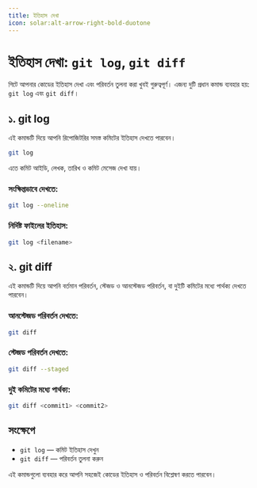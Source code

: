 ```yaml
---
title: ইতিহাস দেখা
icon: solar:alt-arrow-right-bold-duotone
---
```


# ইতিহাস দেখা: `git log`, `git diff`

গিটে আপনার কোডের ইতিহাস দেখা এবং পরিবর্তন তুলনা করা খুবই গুরুত্বপূর্ণ। এজন্য দুটি প্রধান কমান্ড ব্যবহার হয়: `git log` এবং `git diff`।

## ১. git log

এই কমান্ডটি দিয়ে আপনি রিপোজিটরির সমস্ত কমিটের ইতিহাস দেখতে পারবেন।

```sh
git log
```

এতে কমিট আইডি, লেখক, তারিখ ও কমিট মেসেজ দেখা যায়।

### সংক্ষিপ্তভাবে দেখতে:
```sh
git log --oneline
```

### নির্দিষ্ট ফাইলের ইতিহাস:
```sh
git log <filename>
```

## ২. git diff

এই কমান্ডটি দিয়ে আপনি বর্তমান পরিবর্তন, স্টেজড ও আনস্টেজড পরিবর্তন, বা দুইটি কমিটের মধ্যে পার্থক্য দেখতে পারবেন।

### আনস্টেজড পরিবর্তন দেখতে:
```sh
git diff
```

### স্টেজড পরিবর্তন দেখতে:
```sh
git diff --staged
```

### দুই কমিটের মধ্যে পার্থক্য:
```sh
git diff <commit1> <commit2>
```

## সংক্ষেপে
- `git log` — কমিট ইতিহাস দেখুন
- `git diff` — পরিবর্তন তুলনা করুন

এই কমান্ডগুলো ব্যবহার করে আপনি সহজেই কোডের ইতিহাস ও পরিবর্তন বিশ্লেষণ করতে পারবেন।
